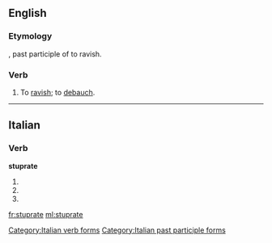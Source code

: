 ==English==

===Etymology===
{{etyl|la}} {{lena}} {{term|stupratus|lang=la}}, past participle of {{term|stuprare|lang=la}} to ravish.

===Verb===
{{en-verb|stuprat|ed}}

# {{transitive}} To [[ravish]]; to [[debauch]].
#: {{rfquotek|Heywood}}

{{Webster 1913}}

----

==Italian==

===Verb===
'''stuprate'''

# {{conjugation of|stuprare||2|p|pres|ind|lang=it}}
# {{conjugation of|stuprare||2|p|imp|lang=it}}
# {{form of|[[feminine|Feminine]] plural|stuprato}}

[[Category:Italian verb forms]]
[[Category:Italian past participle forms]]

[[fr:stuprate]]
[[ml:stuprate]]